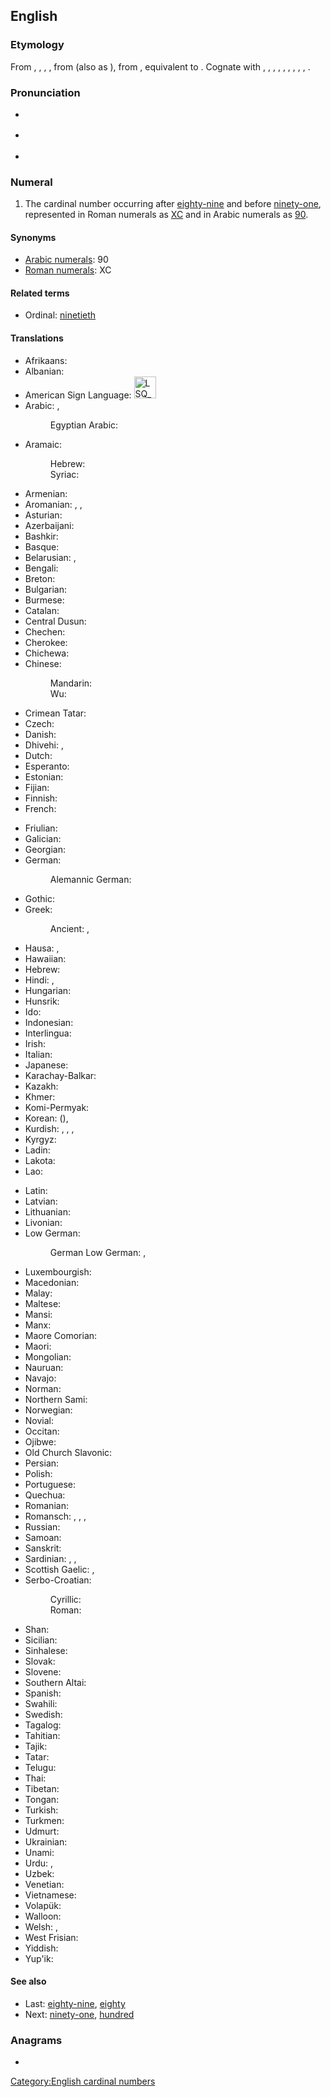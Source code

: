 ==English==
{{cardinalbox|en|89|90|91|eighty-nine|ninety-one|ord=ninetieth}}

===Etymology===
From {{inh|en|enm|nynety}}, {{m|enm|ninty}}, {{m|enm|nineti}}, {{m|enm|nigneti}}, from {{inh|en|ang|nigontiġ}} (also as {{m|ang|hundnigontiġ|t=ninety}}), from {{inh|en|gem-pro|*newuntēhundą|t=ninety}}, equivalent to {{af|en|nine|-ty}}. Cognate with {{cog|sco|nynty}}, {{m|sco|nynety|t=ninety}}, {{cog|stq|njuugentich|t=ninety}}, {{cog|fy|njoggentich|t=ninety}}, {{cog|nl|negentig|t=ninety}}, {{cog|nds-de|negentig|t=ninety}}, {{cog|de|neunzig|t=ninety}}, {{cog|sv|nittio|t=ninety}}, {{cog|no|nitti|t-ninety}}, {{cog|is|níutíu|t=ninety}}.

===Pronunciation===
* {{a|RP}} {{IPA|/ˈnaɪn.ti/|lang=en}}
* {{a|GA}} {{IPA|/ˈnaɪn.di/|/ˈnaɪn.ti/|lang=en}}
* {{audio|en-us-ninety.ogg|Audio (US)|lang=en}}

===Numeral===
{{head|en|numeral}}

# The cardinal number occurring after [[eighty-nine]] and before [[ninety-one]], represented in Roman numerals as [[XC]] and in Arabic numerals as [[90]].

====Synonyms====
* [[w:Arabic numerals|Arabic numerals]]: 90
* [[w:Roman numerals|Roman numerals]]: XC

====Related terms====
* Ordinal: [[ninetieth]]

====Translations====
{{trans-top|90}}
* Afrikaans: {{t+|af|negentig}}
* Albanian: {{t+|sq|nëntëdhjetë}}
* American Sign Language: [[Image:LSQ 90.jpg|35px]]
* Arabic: {{t|ar|تِسْعِينَ}}, {{qualifier|only nominative, formal}} {{t|ar|تِسْعُونَ}}
*: Egyptian Arabic: {{t|arz|تسعين||tr=tisʿīn|sc=Arab}}
* Aramaic:
*: Hebrew: {{t|arc|תשעין|tr=teshʿīn|c|sc=Hebr}}
*: Syriac: {{t|arc|ܬܫܥܝܢ|tr=teshʿīn|c|sc=Syrc}}
* Armenian: {{t+|hy|իննսուն}}
* Aromanian: {{t|rup|noauãdzãts}}, {{t|rup|noauãdzãtsi}}, {{t|rup|noauãdzãtsã}}
* Asturian: {{t+|ast|noventa}}
* Azerbaijani: {{t+|az|doxsan}}
* Bashkir: {{t|ba|туҡһан|sc=Cyrl}}
* Basque: {{t+|eu|laurogeita hamar}}
* Belarusian: {{t|be|дзевяно́ста|sc=Cyrl}}, {{t|be|дзе́вяцьдзесят|sc=Cyrl}}
* Bengali: {{t|bn|নব্বই|tr=nôbbôi|sc=Beng}}
* Breton: {{t|br|dek ha pevar-ugent}}
* Bulgarian: {{t|bg|деветдесе́т|sc=Cyrl}}
* Burmese: {{t|my|ကိုးဆယ်|sc=Mymr}}
* Catalan: {{t+|ca|noranta}}
* Central Dusun: {{t|dtp|siam nohopod}}
* Chechen: {{t|ce|дезткъе итт}}
* Cherokee: {{t|chr|ᏐᏁᎳᏍᎪᎯ}}
* Chichewa: {{t|ny|makumi asanu ndianayi}}
* Chinese:
*: Mandarin: {{t+|cmn|九十|tr=jiǔshí|sc=Hani}}
*: Wu: {{t|wuu|九十|tr=ciéu zoep}}
* Crimean Tatar: {{t|crh|doqsan}}
* Czech: {{t+|cs|devadesát}}
* Danish: {{t+|da|halvfems}}
* Dhivehi: {{t|dv|ނަވައި}}, {{t|dv|ނުވަދިހަ}}
* Dutch: {{t+|nl|negentig|f}}
* Esperanto: {{t+|eo|naŭdek}}
* Estonian: {{t+|et|üheksakümmend}}
* Fijian: {{t|fj|ciwasagavulu}}
* Finnish: {{t+|fi|yhdeksänkymmentä}}
* French:
*: {{qualifier|Belgium|Switzerland|Congo-Kinshasa|Rwanda}} {{t+|fr|nonante}}
*: {{qualifier|France|Canada|former French colonies}} {{t+|fr|quatre-vingt-dix}}
* Friulian: {{t|fur|nonante}}
* Galician: {{t+|gl|noventa}}
* Georgian: {{t|ka|ოთხმოცდაათი|sc=Geor}}
* German: {{t+|de|neunzig}}
*: Alemannic German: {{t|gsw|nüünzg}}
* Gothic: {{t|got|𐌽𐌹𐌿𐌽𐍄𐌴𐌷𐌿𐌽𐌳}}
* Greek: {{t+|el|ενενήντα}}
*: Ancient: {{t|grc|ἐνενήκοντα}}, {{t|grc|ϟ΄}} {{qualifier|numeral}}
* Hausa: {{t|ha|casa'in}}, {{t|ha|tis'in}}
* Hawaiian: {{t|haw|kanaiwa}}
* Hebrew: {{t|he|תִּשְׁעִים|m|f|tr=tishʿím}}
* Hindi: {{t+|hi|नब्बे|tr=nabbe}}, {{t|hi|नव्वे|tr=navve}}
* Hungarian: {{t+|hu|kilencven}}
* Hunsrik: {{t|hrx|neinzich}}
* Ido: {{t+|io|nonadek}}
* Indonesian: {{t|id|sembilan puluh}}
* Interlingua: {{t|ia|novanta}}
* Irish: {{t+|ga|nócha}}
* Italian: {{t+|it|novanta}}
* Japanese: {{t+|ja|九十|tr=きゅうじゅう, kyūjū, くじゅう, kujū|sc=Jpan}}
* Karachay-Balkar: {{t|krc|токъсан|tr=toqsan|sc=Cyrl}}
* Kazakh: {{t+|kk|тоқсан|sc=Cyrl}}
* Khmer: {{t+|km|កៅសិប}}
* Komi-Permyak: {{t|koi|ӧкмысдас}}
* Korean: {{t+|ko|구십}} ({{t+|ko|九十}}), {{t+|ko|아흔}}
* Kurdish: {{t+|ku|not}}, {{t+|ku|nod}}, {{t+|ku|nehwed}}, {{t|ku|نه‌وه‌ت}}
* Kyrgyz: {{t+|ky|токсон|sc=Cyrl}}
* Ladin: {{t|lld|nonanta}}
* Lakota: {{t|lkt|wikčémna napčíyuŋka}}
* Lao: {{t|lo|ເກົ້າສິບ}}
{{trans-mid}}
* Latin: {{t|la|nonaginta}}
* Latvian: {{t+|lv|deviņdesmit}}
* Lithuanian: {{t+|lt|devyniasdešimt}}
* Livonian: {{t|liv|īdõkskimdõ}}
* Low German:
*: German Low German: {{t+|nds-de|niëgentig}} {{qualifier|Münsterländisch}}, {{t|nds-de|niegensig}} {{qualifier|Münsterländisch}}
* Luxembourgish: {{t|lb|nonzeg}}
* Macedonian: {{t|mk|деведесет}}
* Malay: {{t|ms|sembilan puluh}}
* Maltese: {{t|mt|disgħin}}
* Mansi: {{t|mns|онтэлсат|tr=ontəlsat}}
* Manx: {{t|gv|kiare feed as jeig}}
* Maore Comorian: {{t|swb|tuswini}}
* Maori: {{t+|mi|iwa tekau}}
* Mongolian: {{t+|mn|ер|sc=Cyrl}}
* Nauruan: {{t|na|aduma}}
* Navajo: {{t|nv|náhástʼédiin}}
* Norman: {{t|nrf|nénante}}
* Northern Sami: {{t|se|ovccilogi}}
* Norwegian: {{t+|no|nitti}}
* Novial: {{t|nov|ninanti}}
* Occitan: {{t+|oc|nonanta}}
* Ojibwe: {{t|oj|zhaangasimidana}}
* Old Church Slavonic: {{t|cu|девѧть десѧтъ}}
* Persian: {{t+|fa|نَوَد|tr=navad}}
* Polish: {{t+|pl|dziewięćdziesiąt}}
* Portuguese: {{t+|pt|noventa}}
* Quechua: {{t|qu|isqun chunka}}
* Romanian: {{t+|ro|nouăzeci}}
* Romansch: {{t|rm|novanta}}, {{t|rm|navonta}}, {{t|rm|novànta}}, {{t|rm|nonaunta}}
* Russian: {{t+|ru|девяно́сто}}
* Samoan: {{t|sm|ivasefulu}}
* Sanskrit: {{t+|sa|नवति|tr=navatí}}
* Sardinian: {{t|sc|nobanta}}, {{t|sc|nonanta}}, {{t|sc|noranta}}
* Scottish Gaelic: {{qualifier|old system}} {{t|gd|ceithir}} {{t|gd|fichead}} {{t|gd|'s}} {{t|gd|a}} {{t|gd|deich}}, {{qualifier|new system}} {{t|gd|naochad}}
* Serbo-Croatian:
*: Cyrillic: {{t|sh|деведесет}}
*: Roman: {{t|sh|devedeset}}
* Shan: {{t|shn|ၵဝ်ႈသိပ်း}}
* Sicilian: {{t+|scn|novanta}}
* Sinhalese: {{t|si|අනූව|sc=Sinh}}
* Slovak: {{t|sk|devätdesiat}}
* Slovene: {{t+|sl|devetdeset}}
* Southern Altai: {{t|alt|тогузон|tr=toguzon}}
* Spanish: {{t+|es|noventa}}
* Swahili: {{t+|sw|tisini}}
* Swedish: {{t+|sv|nittio}}
* Tagalog: {{t|tl|siyamnapu}}
* Tahitian: {{t|ty|iva 'ahuru}}
* Tajik: {{t+|tg|навад|sc=Cyrl}}
* Tatar: {{t+|tt|туксан|sc=Cyrl}}
* Telugu: {{t|te|తొంభై}}
* Thai: {{t|th|เก้าสิบ}}
* Tibetan: {{t|bo|དགུ་བཅུ}}
* Tongan: {{t|to|hivangofulu}}
* Turkish: {{t+|tr|doksan}}
* Turkmen: {{t+|tk|togsan}}
* Udmurt: {{t|udm|укмыстон}}
* Ukrainian: {{t+|uk|дев'яно́сто}}
* Unami: {{t|unm|pèshkunk txinxke}}
* Urdu: {{t|ur|نوے|tr=navve}}, {{t|ur|نبے|tr=nabbe}}
* Uzbek: {{t+|uz|toʻqson}}
* Venetian: {{t+|vec|nonanta}}
* Vietnamese: {{t|vi|chín mươi}}
* Volapük: {{t+|vo|züldeg}}
* Walloon: {{t+|wa|nonante}}
* Welsh: {{t|cy|deg ar pedwar ugain}} {{qualifier|vigesimal, traditional}}, {{t+|cy|naw deg}} {{qualifier|decimal}}
* West Frisian: {{t|fy|njoggentich}}
* Yiddish: {{t|yi|נײַנציק}}
* Yup'ik: {{t|esu|yuinaat cetaman qula}}
{{trans-bottom}}

====See also====
* Last: [[eighty-nine]], [[eighty]]
* Next: [[ninety-one]], [[hundred]]

===Anagrams===
* {{anagrams|en|a=einnty|Tinney}}

[[Category:English cardinal numbers]]